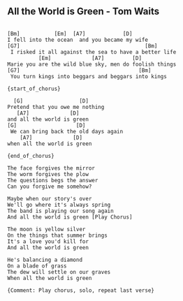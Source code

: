 ## All the World is Green - Tom Waits
```

[Bm]           [Em]  [A7]            [D]
I fell into the ocean  and you became my wife
[G7]                                        [Bm]
 I risked it all against the sea to have a better life
          [Em]             [A7]         [D]
Marie you are the wild blue sky, men do foolish things
[G7]                                      [Bm]
 You turn kings into beggars and beggars into kings

{start_of_chorus}

  [G]                  [D] 
Pretend that you owe me nothing      
   [A7]             [D]
and all the world is green
[G]                   [D]        
 We can bring back the old days again     
    [A7]             [D]
when all the world is green

{end_of_chorus}

The face forgives the mirror
The worm forgives the plow
The questions begs the answer
Can you forgive me somehow?

Maybe when our story's over
We'll go where it's always spring
The band is playing our song again
And all the world is green [Play Chorus]

The moon is yellow silver
On the things that summer brings
It's a love you'd kill for
And all the world is green

He's balancing a diamond
On a blade of grass
The dew will settle on our graves
When all the world is green

{Comment: Play chorus, solo, repeat last verse}

```
